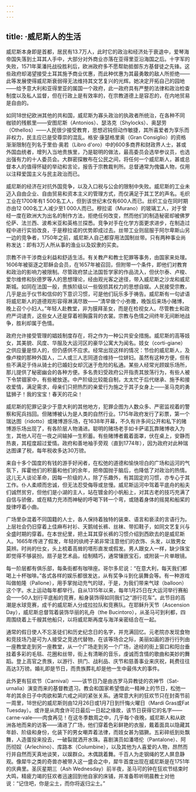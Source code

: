 ```yaml
---
---
---
```

title: ·威尼斯人的生活
---




威尼斯本身即是首都，居民有13.7万人，此时它的政治和经济处于衰退中，爱琴海帝国失落到土耳其人手中，大部分对外商业亦落在亚得里亚沿海国之后。十字军的失败，1571年莱潘托战役胜利后，欧洲政府多不愿帮助抵御东方基督徒之先锋。这些政府却渴望接受土耳其施予商业优惠，而此种优惠为其最勇敢的敌人所拒绝——此等发展使得威尼斯衰弱得无法维持其文艺复兴的光辉。她决定开拓自己的园地——给予意大利和亚得里亚的属国一个政府，此一政府具有严整的法律和政治检查制度以及私人监督，但在行政上是有效率的，在宗教道德上是容忍的，在内地贸易是自由的。

如同18世纪欧洲其他的共和国，威尼斯为寡头政治的执政者所统治，在各种不同枷锁的残骸里——安图尼斯（Antonios）、瑟洛克（Shylocks）、奥瑟劳（Othellos）——人民很少接受教育，思想迟钝但动作敏捷，其所喜爱者为享乐而非权力，民主应已是受尊崇的混乱。格安·康瑟格里奥（Gran Consiglio）的资格渐渐限制在列名于里伯·奥若（Libro d'oro）中的600多商界和财政界人士，甚或外国血统者，增列入当地贵族里，乃是聪明的做法，最高委员会选举参议员，也选出强有力的十人委员会。大群密探散布在公民之间，将任何一个威尼斯人，甚或总督本人的值得怀疑的举动和言论，报告于宗教裁判所。总督通常为傀儡人物，仅用以注释爱国主义与民主政治而已。

威尼斯的经济在对抗外国竞争，以及入口税与公会的限制中失败。威尼斯的工业未迈入自由企业、自由贸易和资本主义的管理方式，而仅满足于其工艺的声名。毛织工业在1700年有1 500名工人，但到该世纪末仅有600人而已。丝织工业在同时期亦由12 000名工人减少至1 000人而已。穆拉诺（Murano）的玻璃工人，对于曾经一度在欧洲大为出名的制作方法，拒绝任何改变，然而他们的制造秘密却被佛罗伦萨、法兰西、波希米亚和英格兰探悉。竞争对手在化学方面更求进步，在制造过程中进行实验改良，于是穆拉诺的优势即成过去。丝带工业则屈服于阿尔卑斯山另一边的竞争者，1750年之前，威尼斯人自己都穿用法国制丝带。只有两种事业尚称发达：即有3万人所从事的渔业以及奴隶的买卖。

宗教不许干涉商业利益和舒适生活。有关教产和教士犯罪等事务，由国家来处理。1606年被驱逐之耶稣会会员，在1657年被召回，但附带一个条件，即他们对教育和政治的影响力被限制。尽管政府禁止法国哲学家的作品流入，但伏尔泰、卢梭、爱尔维修和狄德罗等人的思想理论，经由观光客之途径，带入威尼斯之沙龙和威尼斯城。如同在法国一般，贵族阶级以一些毁损其权力的思想自娱。人民接受宗教，几乎是出于仪节和信仰的下意识习惯，可是他们玩乐多于祷告。威尼斯有一句谚语将威尼斯人的道德观形容得淋漓尽致——“清早做个小弥撒，晚饭后来场小赌博，晚上召个小妇人。”年轻人赴教堂，非为膜拜圣女，而是在检视女人。尽管教士和政府严词谴责，这些女人还是穿着袒胸露背的衣裳。宗教与色情之间终年无间断地战争，胜利却属于色情。

政府允许接受管理的娼妓制度存在，将之作为一种公共安全措施。威尼斯的高等妓女，其美貌、风度、华服及大运河区的豪华公寓大为闻名。妓女（corti-giane）之供应量是惊人的，但仍感供不应求。经常出现这样的情况：节俭的威尼斯人，及像卢梭的那种外国人，二人或三人志同道合维持一位姘妇。虽然有这种方便，但有些不满足于侍从骑士的已婚妇女却沉迷于危险的私通。某些人经常光顾娱乐场所，那儿提供了秘密幽会的各种方便。多名贵妇受政府公开指责其放荡行为，有些人被下令禁锢家中，有些被放逐。中产阶级比较能自制，太太忙于后代继承、施予和接收爱情，满足需求，母亲们只把热烈的亲爱行为施之于其子女身上——圣马克的勇猛狮子！我的宝宝！春天的花朵！

威尼斯的犯罪记录少于意大利的其他地方，犯罪企图为人数众多、严密监视着的警察和宪兵挡回。但赌博被认为是人类的自然行业。1715年政府发行了彩票，第一个瑞达图（ridotto）或赌博游乐场，在1638年开幕，不久有许多间公开和私下的赌博游乐场出现了，有各阶层人物涌进。聪明的赌场老手如卡萨诺瓦靠赌博收入为生，其他人可在一夜之间输掉一生积蓄。有些赌博者戴着面罩，伏在桌上，安静而热衷，其程度超过爱情。政府和善地袖手旁观（直到1774年），因为政府对此种瑞达图课了税，每年税收多达30万镑。

来自十多个国度的有钱的游手好闲者，在松弛的道德和愉快坦白的广场和运河的气氛下，挥霍他们的积蓄和他们的余年，把帝国抛于脑后，也降低了对政治的热情。这儿无人谈论革命，因每一阶级的人，除了乐趣外，有其固定的习惯，亦专心于其工作。仆人柔顺而忠诚，但无法忍受侮辱或怠慢。威尼斯运河中驾着平底舟的船夫们诚然贫穷，但他们是小湖的主人，站在镀金的小帆船上，对其古老的技巧充满了自信与骄傲，或在精力充沛而神秘的呼喝下转一个弯，或随着身体的摇晃和船桨的旋律哼着小曲。

广场里杂混着不同国籍的人士，各人保持着独特的装束、语言和亵渎的言语行为。上层社会仍旧穿着上佳麻布衬衫、天鹅绒长裤、丝袜、带扣鞋子，如同文艺复兴与全盛时期的穿着。在本世纪里，把土耳其穿长裤的习惯介绍到西欧去的是威尼斯人。1665年传进了假发，年轻的纨绔子弟非常注意他们的衣饰、头发，以致男女莫辨。时尚的仕女，头上梳着高耸的塔形直发或假发。男人跟女人一样，缺少珠宝即觉得不够装扮。扇子是艺术品，绘制精巧，通常镶嵌宝石，或附装一片单眼镜。

每一阶层都有俱乐部，每条街都有咖啡座。哥尔多尼说：“在意大利，每天我们都喝上十杯咖啡。”各式各样的娱乐都很发达，从有奖争斗到化装舞会等。有一种游戏叫做帕隆（Pallone），用手掌抛动充气的球，于是，为我们带来气球（balloon）这个字。水上运动每年都举行。自从1315年以来，每年1月25日在大运河举行赛船会——50人划行平底船的竞赛，船身装饰得如同我们之“游行花车”。此节目的高潮是水球竞赛，成千的威尼斯人分成拉拉队和竞赛队。在耶稣升天节（Ascension Day），威尼斯总督驾着装饰华丽的礼舟（the Bucintoro），从圣马可到利都，四周围绕着上千艘其他船只，以将威尼斯再度与海洋亲密结合在一起。

通常的假日使人不忘圣徒们和历史纪念日的名字，并充满回忆。元老院亦发现食物和竞技场乃是可为人接受之竞选代替物，在该等场合之际，美丽如画的游行行列由一座教堂走到另一座教堂，从一个广场走到另一个广场，途经的街上窗口和阳台垂挂着多彩的毛毯、花圈和丝带，街上有清晰的音乐，虔诚而含情的歌曲和美妙的舞蹈。登上高官之贵族，以游行、拱门、战利品、庆节和慈善事业来庆祝，耗费往往高达3万镑。婚礼即是节日，而贵族葬礼却是他一生中最伟大的事件。

此外更有狂欢节（Carnival）——该节日乃是由古罗马异教徒的农神节（Sat-urnalia）演变而来的基督教遗习。教会和国家希望借此一精神上的节日，松弛一年的其余日子中肉欲和第六戒之间的紧张关系。通常意大利的狂欢节只在封斋节前一周里，18世纪的威尼斯则由12月26日或1月7日到忏悔火曜日（Mardi Gras或Fat Tuesday）。或许是从肉食许可日最后一日起之缘故，该节日获得它的名字——carne-vale——肉食再见！在这冬季数周之中，几乎每个夜晚，威尼斯人和从欧洲各地而来的访客——涌进了广场，他们穿着色彩鲜艳的衣服，戴着面具以隐藏其年龄、阶级和身份，化装下的男女嘲弄着法律，而妓女甚为猖獗。五彩碎纸到处飘舞，人造蛋投来投去，一破裂就洒开水珠。喜剧演员如潘塔伦（Pantalone）、阿历彻奴（Arlechino）、库路本（Columbine），以及其他为人喜爱的人物，昂然而行并自然而天真地谈笑，以娱群众。木偶跳着舞。千百人为走钢绳的艺人屏息静观。像犀牛之类的奇兽亦被带入这一盛会之中，犀牛首度出现在威尼斯是在1751年的庆典里。圣灰星期三（Ash Wednesday）前半夜，圣马可的钟在狂欢节结束时大鸣，精疲力竭的狂欢者迅速回到他自家的床铺，并准备聆听明晨教士对他说：“记住吧，你是尘土，而你将返归尘土。”